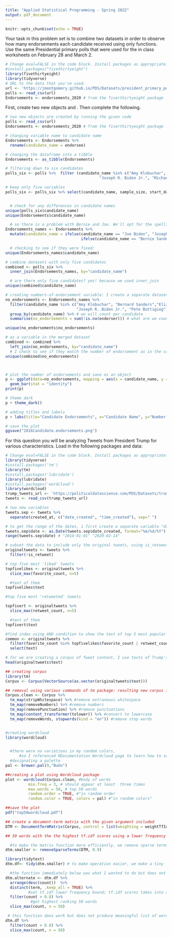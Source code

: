 ---
title: "Applied Statistical Programming - Spring 2022"
output: pdf_document
---

```{r setup, include=FALSE}
knitr::opts_chunk$set(echo = TRUE)
```

\begin{center}
{\Large{\textbf{Problem Set 4}}} \\
\vspace{4 bp}
Due Wednesday, March 23, 10:00 AM (Before Class) \\
\end{center}

\section*{Instructions}

\begin{enumerate}
  \item The following questions should each be answered within an Rmarkdown file. Be sure to provide many comments in your code blocks to facilitate grading. Undocumented code will not be graded.
  \item Work on git. Continue to work in the repository you forked from \url{https://github.com/johnsontr/AppliedStatisticalProgramming2022} and add your code for Problem Set 4. Commit and push frequently. Use meaningful commit messages because these will affect your grade.
  \item You may work in teams, but each student should develop their own Rmarkdown file. To be clear, there should be no copy and paste. Each keystroke in the assignment should be your own.
  \item For students new to programming, this may take a while. Get started.
  
\end{enumerate}

\section*{\texttt{tidyverse}}

Your task in this problem set is to combine two datasets in order to observe how many endorsements each candidate received using only \texttt{dplyr} functions. Use the same Presidential primary polls that were used for the in class worksheets on February 28 and March 2.

```{r eval=TRUE}
# Change eval=FALSE in the code block. Install packages as appropriate.
#install.packages("fivethirtyeight")
library(fivethirtyeight)
library(tidyverse)
# URL to the data that you've used.
url <- 'https://jmontgomery.github.io/PDS/Datasets/president_primary_polls_feb2020.csv'
polls <- read_csv(url)
Endorsements <- endorsements_2020 # from the fiverthirtyeight package


```

First, create two new objects \texttt{polls} and \texttt{Endorsements}. Then complete the following.
\begin{itemize}

  \item Change the \texttt{Endorsements} variable name endorsee to \texttt{candidate\_name}.
  \item Change the \texttt{Endorsements} dataframe into a \texttt{tibble} object.
  \item Filter the \texttt{poll} variable to only include the following 6 candidates: Amy Klobuchar, Bernard Sanders,Elizabeth Warren, Joseph R. Biden Jr., Michael Bloomberg, Pete Buttigieg \textbf{and} subset the dataset to the following five variables: \texttt{candidate\_name, sample\_size, start\_date, party, pct}
  \item Compare the candidate names in the two datasets and find instances where the a candidates name is spelled differently i.e. Bernard vs. Bernie. Using only \texttt{dplyr} functions, make these the same across datasets. 
  \item Now combine the two datasets by candidate name using \texttt{dplyr} (there will only be five candidates after joining).
  \item Create a variable which indicates the number of endorsements for each of the five candidates using \texttt{dplyr}.
  
\end{itemize}
  
  
```{r q01, include=TRUE, echo=TRUE}
# two new objects are created by running the given code 
polls <- read_csv(url)
Endorsements <- endorsements_2020 # from the fiverthirtyeight package

# changing variable name to candidate name 
Endorsements <- Endorsements %>%
  rename(candidate_name = endorsee)

# changing the dataframe into a tibble 
Endorsements <- as_tibble(Endorsements)

# filtering down to six candidates 
polls_six <- polls %>%  filter (candidate_name %in% c("Amy Klobuchar", "Bernard Sanders", "Elizabeth Warren",
                                         "Joseph R. Biden Jr.", "Michael Bloomberg", "Pete Buttigieg" ))

# keep only five variables 
polls_six <- polls_six %>% select(candidate_name, sample_size, start_date, party, pct)


  # check for any differences in candidate names
unique(polls_six$candidate_name)
unique(Endorsements$candidate_name)

  # so there is a problem with Bernie and Joe. We'll opt for the spellings in polls data 
Endorsements_names <- Endorsements %>%
  mutate(candidate_name = ifelse(candidate_name == "Joe Biden", "Joseph R. Biden Jr.",
                                 ifelse(candidate_name == "Bernie Sanders", "Bernard Sanders", candidate_name)))

  # checking to see if they were fixed: 
unique(Endorsements_names$candidate_name)

# combine datasets with only five candidates 
combined <- polls_six %>% 
  inner_join(Endorsements_names, by="candidate_name")

  # are there only five candidates? yes! because we used inner_join 
unique(combined$candidate_name)

# creating numbers-of-endorsement variable: I create a separate dataset of counts first
no_endorsements <- Endorsements_names %>%
  filter(candidate_name %in% c("Amy Klobuchar", "Bernard Sanders","Elizabeth Warren", 
                               "Joseph R. Biden Jr.", "Pete Buttigieg")) %>% #limiting to only the given five 
  group_by(candidate_name) %>% # we will count per candidate 
  summarise(no_endorsements = sum(!is.na(endorser))) # what are we counting? number of endorsers 

unique(no_endorsements$no_endorsements)

# as a variable in the merged dataset
combined <- combined %>% 
  left_join(no_endorsements, by="candidate_name")
  # I check to see if they match the number of endorsement as in the count dataset 
unique(combined$no_endorsements)




```

  
\begin{itemize}

  \item Plot the number of endorsement each of the 5 candidates have using \texttt{ggplot()}. Save your plot as an object \texttt{p}.
  \item Rerun the previous line as follows: \texttt{p + theme\_dark()}. Notice how you can still customize your plot without rerunning the plot with new options.
  \item Now, using the knowledge from the last step change the label of the X and Y axes to be more informative, add a title. Save the plot in your forked repository.
  
\end{itemize}



```{r q01plot, include=TRUE, echo=TRUE}
# plot the number of endorsements and save as an object 
p <- ggplot(data=no_endorsements, mapping = aes(x = candidate_name, y = no_endorsements)) +
  geom_bar(stat = "identity")
print(p)

# theme_dark 
p + theme_dark()

# adding titles and labels 
p + labs(title="Candidate Endorsements", x="Candidate Name", y="Number of Endorsements")

# save the plot 
ggsave("2016Candidate.endorsements.png")

```



\section*{Text-as-Data with \texttt{tidyverse}}

For this question you will be analyzing Tweets from President Trump for various characteristics. Load in the following packages and data:

```{r eval=TRUE}
# Change eval=FALSE in the code block. Install packages as appropriate.
library(tidyverse)
#install.packages('tm')
library(tm) 
#install.packages('lubridate')
library(lubridate)
#install.packages('wordcloud')
library(wordcloud)
trump_tweets_url <- 'https://politicaldatascience.com/PDS/Datasets/trump_tweets.csv'
tweets <- read_csv(trump_tweets_url)
```

\begin{itemize}

  \item First separate the \texttt{created\_at} variable into two new variables where the date and the time are in separate columns. After you do that, then report the range of dates that is in this dataset.
  \item Using \texttt{dplyr} subset the data to only include original tweets (remove retweents) and show the text of the President's \textbf{top 5} most popular and most retweeted tweets. (Hint: The \texttt{match} function can help you find the index once you identify the largest values.) 
  
\end{itemize}


```{r q02, include=TRUE, echo=TRUE, tidy=TRUE}
# two new variables 
tweets.sep <- tweets %>% 
  separate(created_at, c("date_created", "time_created"), sep=" ")

# to get the range of the dates, i first create a separate variable "date" that codes the dates differently 
tweets.sep$date <- as.Date(tweets.sep$date_created, format="%m/%d/%Y")
range(tweets.sep$date) # "2014-01-01" "2020-02-14"

# subset the data to include only the original tweets, using is_retweet variable 
originaltweets <- tweets %>% 
  filter(!is_retweet)

# top five most 'liked' tweets 
topfivelikes <- originaltweets %>% 
  slice_max(favorite_count, n=5) 

  #text of them 
topfivelikes$text

#top five most 'retweeted' tweets 

topfivert <- originaltweets %>% 
  slice_max(retweet_count, n=5) 

  #text of them 
topfivert$text

#find index using AND condition to show the text of top 5 most popular and most retweeted tweets. 
common <- originaltweets %>% 
  filter(favorite_count %in% topfivelikes$favorite_count | retweet_count %in% topfivert$retweet_count) %>% 
  select(text)

# for we are creating a corpus of Tweet content, I use texts of Trump's original tweets sans Retweets 
head(originaltweets$text)
```


\begin{itemize}

  \item Create a \textit{corpus} of the tweet content and put this into the object \texttt{Corpus} using the \texttt{tm} (text mining) package. (Hint: Do the assigned readings.)
  \item Remove extraneous whitespace, remove numbers and punctuation, convert everything to lower case and remove 'stop words' that have little substantive meaning (the, a, it).
  \item Now create a \texttt{wordcloud} to visualize the top 50 words the President uses in his tweets. Use only words that occur at least three times. Display the plot with words in random order and use 50 random colors. Save the plot into your forked repository.
  \item Create a \textit{document term matrix} called \texttt{DTM} that includes the argument \texttt{ control = list(weighting = weightTfIdf)}
  \item Finally, report the 50 words with the the highest tf.idf scores using a lower frequency bound of .8.
  
\end{itemize}

```{r q02corpus, include=TRUE, echo=TRUE, tidy=TRUE}

## creating corpus 
library(tm)
Corpus <- Corpus(VectorSource(as.vector(originaltweets$text))) 

## removal using various commands of tm package: resulting new corpus is smaller in size  
Corpus.clean <- Corpus %>%
  tm_map(stripWhitespace) %>% #remove extraneous whitespace 
  tm_map(removeNumbers) %>% #remove numbers 
  tm_map(removePunctuation) %>% #remove punctuations 
  tm_map(content_transformer(tolower)) %>% #convert to lowercase 
  tm_map(removeWords, stopwords(kind = "en")) #remove stop words 


#creating wordcloud 
library(wordcloud)


  #there were no variations in my random colors, 
      #so I referenced RDocumentation Wordcloud page to learn how to set a color palette 
  #designating a palette 
pal <- brewer.pal(9,"BuGn")

##creating a plot using Wordcloud package 
plot <- wordcloud(Corpus.clean, #body of words 
          min.freq = 3, # should appear at least  three times 
          max.words = 50, # top 50 words 
          random.order = TRUE, #"in random order 
          random.color = TRUE, colors = pal) #"in random colors" 

##save the plot 
pdf("top50wordcloud.pdf")


```


```{r, echo=TRUE, include=TRUE}
## create a document-term matrix with the given argument included 
DTM <- DocumentTermMatrix(Corpus, control = list(weighting = weightTfIdf))

## 50 words with the the highest tf.idf scores using a lower frequency bound of .8.

  #to make the matrix function more efficiently, we remove sparse terms. Classmate Cecilia taught me how to do this 
dtm.smaller <- removeSparseTerms(DTM, 0.9)

library(tidytext)
dtm.df<- tidy(dtm.smaller) # to make operation easier, we make a tiny 

  #the function immediately below was what I wanted to do but does not work
dtm.alternate <- dtm.df %>% 
  arrange(desc(count))  %>%
  distinct(term, .keep_all = TRUE) %>%
          #set tf.idf lower frequency bound; tf.idf scores takes into account how the given words are used and not just their frequencies
  filter(count > 0.8) %>%
           #get highest ranking 50 words 
  slice_max(count, n = 50)

 # this function does work but does not produce meaningful list of words 
dtm.df %>% 
  filter(count > 0.8) %>%
  slice_max(count, n = 50)


```

